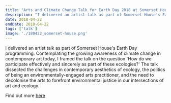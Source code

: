 ```yaml
---
title: "Arts and Climate Change Talk for Earth Day 2018 at Somerset House in London"
description: "I delivered an artist talk as part of Somerset House's Earth Day programming. Contemplating the growing awareness of climate change in contemporary art today, I framed the talk on the question 'How do we participate effectively and sincerely as part of these ecologies?' The talk dissected the challenges in contemporary aesthetics of ecology, the politics of being an environmentally-engaged arts practitioner, and the need to decolonise the arts to forefront environmental justice in our intersections of art and ecology."
date: 2018-04-22
endDate: 2018-04-22
tags: ['talk']
image: './180422_somerset-house.png'
---
```


I delivered an artist talk as part of Somerset House's Earth Day programming. Contemplating the growing awareness of climate change in contemporary art today, I framed the talk on the question 'How do we participate effectively and sincerely as part of these ecologies?' The talk dissected the challenges in contemporary aesthetics of ecology, the politics of being an environmentally-engaged arts practitioner, and the need to decolonise the arts to forefront environmental justice in our intersections of art and ecology.

Find out more [here](https://www.somersethouse.org.uk/whats-on/earth-day-2018)
